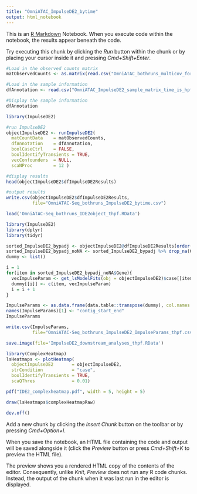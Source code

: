 ```yaml
---
title: "OmniATAC_ImpulseDE2_bytime"
output: html_notebook
---
```


This is an [R Markdown](http://rmarkdown.rstudio.com) Notebook. When you execute code within the notebook, the results appear beneath the code. 

Try executing this chunk by clicking the *Run* button within the chunk or by placing your cursor inside it and pressing *Cmd+Shift+Enter*. 

```r
#Load in the observed counts matrix
matObservedCounts <- as.matrix(read.csv("OmniATAC_bothruns_multicov_forDESeq.tsv",sep="\t",row.names="contig_start_end"))

#Load in the sample information
dfAnnotation <- read.csv("OmniATAC_ImpulseDE2_sample_matrix_time_is_hpf.tsv", sep="\t", row.names=1)

#Display the sample information
dfAnnotation
```


```r
library(ImpulseDE2)

#run ImpulseDE2
objectImpulseDE2 <- runImpulseDE2(
  matCountData    = matObservedCounts, 
  dfAnnotation    = dfAnnotation,
  boolCaseCtrl    = FALSE,
  boolIdentifyTransients = TRUE,
  vecConfounders  = NULL,
  scaNProc        = 12 )

#display results
head(objectImpulseDE2$dfImpulseDE2Results)

#output results
write.csv(objectImpulseDE2$dfImpulseDE2Results, 
          file="OmniATAC-Seq_bothruns_ImpulseDE2_bytime.csv")
```


```r
load('OmniATAC-Seq_bothruns_IDE2object_thpf.RData')
```



```r
library(ImpulseDE2)
library(dplyr)
library(tidyr)

sorted_ImpulseDE2_bypadj <- objectImpulseDE2@dfImpulseDE2Results[order(objectImpulseDE2@dfImpulseDE2Results$padj), ]
sorted_ImpulseDE2_bypadj_noNA <- sorted_ImpulseDE2_bypadj %>% drop_na(Gene)
dummy <- list()

i = 1
for(item in sorted_ImpulseDE2_bypadj_noNA$Gene){
  vecImpulseParam <- get_lsModelFits(obj = objectImpulseDE2)$case[[item]]$lsImpulseFit$vecImpulseParam
  dummy[[i]] <- c(item, vecImpulseParam)
  i = i + 1
}

ImpulseParams <- as.data.frame(data.table::transpose(dummy), col.names = names(dummy[[1]]))
names(ImpulseParams)[1] <- "contig_start_end"
ImpulseParams

write.csv(ImpulseParams, 
          file="OmniATAC-Seq_bothruns_ImpulseDE2_ImpulseParams_thpf.csv")

save.image(file='ImpulseDE2_downstream_analyses_thpf.RData')
```

```r
library(ComplexHeatmap)
lsHeatmaps <- plotHeatmap(
  objectImpulseDE2       = objectImpulseDE2,
  strCondition           = "case",
  boolIdentifyTransients = TRUE,
  scaQThres              = 0.01)
```


```r
pdf("IDE2_complexheatmap.pdf", width = 5, height = 5)

draw(lsHeatmaps$complexHeatmapRaw)

dev.off()
```


Add a new chunk by clicking the *Insert Chunk* button on the toolbar or by pressing *Cmd+Option+I*.

When you save the notebook, an HTML file containing the code and output will be saved alongside it (click the *Preview* button or press *Cmd+Shift+K* to preview the HTML file). 

The preview shows you a rendered HTML copy of the contents of the editor. Consequently, unlike *Knit*, *Preview* does not run any R code chunks. Instead, the output of the chunk when it was last run in the editor is displayed.

